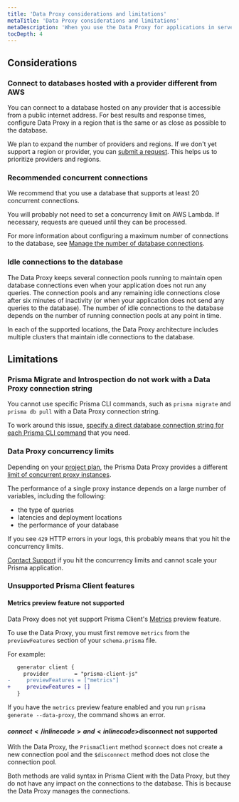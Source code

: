 ```yaml
---
title: 'Data Proxy considerations and limitations'
metaTitle: 'Data Proxy considerations and limitations'
metaDescription: 'When you use the Data Proxy for applications in serverless and edge runtimes, bear in mind a few considerations and learn about the current limitations.'
tocDepth: 4
---
```


## Considerations

### Connect to databases hosted with a provider different from AWS

You can connect to a database hosted on any provider that is accessible from a public internet address. For best results and response times, configure Data Proxy in a region that is the same or as close as possible to the database.

We plan to expand the number of providers and regions. If we don't yet support a region or provider, you can [submit a request](https://pris.ly/proxy-new-region). This helps us to prioritize providers and regions.

### Recommended concurrent connections

We recommend that you use a database that supports at least 20 concurrent connections.

You will probably not need to set a concurrency limit on AWS Lambda. If necessary, requests are queued until they can be processed.

For more information about configuring a maximum number of connections to the database, see [Manage the number of database connections](/platform/classic-projects/data-proxy/use-data-proxy#manage-the-number-of-database-connections).

### Idle connections to the database

The Data Proxy keeps several connection pools running to maintain open database connections even when your application does not run any queries. The connection pools and any remaining idle connections close after six minutes of inactivity (or when your application does not send any queries to the database). The number of idle connections to the database depends on the number of running connection pools at any point in time.

In each of the supported locations, the Data Proxy architecture includes multiple clusters that maintain idle connections to the database.

## Limitations

### Prisma Migrate and Introspection do not work with a Data Proxy connection string

You cannot use specific Prisma CLI commands, such as `prisma migrate` and `prisma db pull` with a Data Proxy connection string.

To work around this issue, [specify a direct database connection string for each Prisma CLI command](/platform/classic-projects/data-proxy/prisma-cli-with-data-proxy) that you need.

### Data Proxy concurrency limits

Depending on your [project plan](/platform/classic-projects/platform/billing/plans-and-quotas), the Prisma Data Proxy provides a different [limit of concurrent proxy instances](/platform/classic-projects/about/limits-and-status#concurrency-limits-of-the-data-proxy).

The performance of a single proxy instance depends on a large number of variables, including the following:

- the type of queries
- latencies and deployment locations
- the performance of your database

If you see `429` HTTP errors in your logs, this probably means that you hit the concurrency limits.

[Contact Support](/platform/classic-projects/contact-support) if you hit the concurrency limits and cannot scale your Prisma application.

### Unsupported Prisma Client features

#### Metrics preview feature not supported

Data Proxy does not yet support Prisma Client's [Metrics](/orm/prisma-client/observability-and-logging/metrics) preview feature.

To use the Data Proxy, you must first remove `metrics` from the `previewFeatures` section of your `schema.prisma` file.

For example:

```diff
   generator client {
     provider        = "prisma-client-js"
-     previewFeatures = ["metrics"]
+     previewFeatures = []
   }
```

If you have the `metrics` preview feature enabled and you run `prisma generate --data-proxy`, the command shows an error.

#### <inlinecode>$connect</inlinecode> and <inlinecode>$disconnect</inlinecode> not supported

With the Data Proxy, the `PrismaClient` method `$connect` does not create a new connection pool and the `$disconnect` method does not close the connection pool.

Both methods are valid syntax in Prisma Client with the Data Proxy, but they do not have any impact on the connections to the database. This is because the Data Proxy manages the connections.
